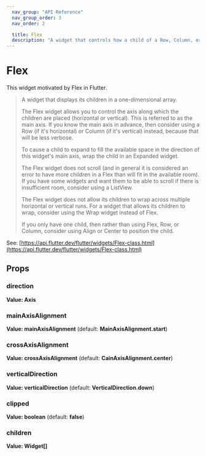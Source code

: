 ```yaml
---
  nav_group: "API Reference"
  nav_group_order: 3
  nav_order: 2

  title: Flex
  description: "A widget that controls how a child of a Row, Column, or Flex flexes."
---
```

# Flex

This widget motivated by Flex in Flutter.

>A widget that displays its children in a one-dimensional array.
>
>The Flex widget allows you to control the axis along which the children are placed (horizontal or vertical). This is referred to as the main axis. If you know the main axis in advance, then consider using a Row (if it's horizontal) or Column (if it's vertical) instead, because that will be less verbose.
>
>To cause a child to expand to fill the available space in the direction of this widget's main axis, wrap the child in an Expanded widget.
>
>The Flex widget does not scroll (and in general it is considered an error to have more children in a Flex than will fit in the available room). If you have some widgets and want them to be able to scroll if there is insufficient room, consider using a ListView.
>
>The Flex widget does not allow its children to wrap across multiple horizontal or vertical runs. For a widget that allows its children to wrap, consider using the Wrap widget instead of Flex.
>
>If you only have one child, then rather than using Flex, Row, or Column, consider using Align or Center to position the child.

See: [https://api.flutter.dev/flutter/widgets/Flex-class.html](https://api.flutter.dev/flutter/widgets/Flex-class.html)

## Props
### direction
**Value: Axis**

### mainAxisAlignment

**Value: mainAxisAlignment** (default: **MainAxisAlignment.start**)

### crossAxisAlignment

**Value: crossAxisAlignment** (default: **CainAxisAlignment.center**)

### verticalDirection

**Value: verticalDirection** (default: **VerticalDirection.down**)

### clipped

**Value: boolean** (default: **false**)

### children

**Value: Widget[]**